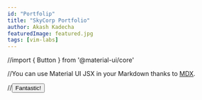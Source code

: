```yaml
---
id: "Portfolip"
title: "SkyCorp Portfolio"
author: Akash Kadecha
featuredImage: featured.jpg
tags: [vim-labs]
---
```


//import { Button } from '@material-ui/core'

//You can use Material UI JSX in your Markdown thanks to [MDX](https://mdxjs.com/).

//<Button color='secondary' variant='contained'>Fantastic!</Button>